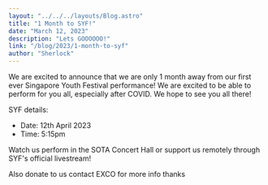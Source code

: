 ```yaml
---
layout: "../../../layouts/Blog.astro"
title: "1 Month to SYF!"
date: "March 12, 2023"
description: "Lets GOOOOOO!"
link: "/blog/2023/1-month-to-syf"
author: "Sherlock"
---
```


We are excited to announce that we are only 1 month away from our first ever Singapore Youth Festival performance! We are excited to be able to perform for you all, especially after COVID. We hope to see you all there!

SYF details:
- Date: 12th April 2023
- Time: 5:15pm

Watch us perform in the SOTA Concert Hall or support us remotely through SYF's official livestream!


Also donate to us contact EXCO for more info thanks